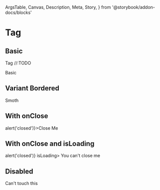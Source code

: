   ArgsTable,
  Canvas,
  Description,
  Meta,
  Story,
} from '@storybook/addon-docs/blocks'

<Meta title="Components/Tag" component={Tag} />

# Tag

## Basic

<Description>Tag //:TODO</Description>

<Canvas>
  <Story name="basic">
    <Tag>Basic</Tag>
  </Story>
</Canvas>

## Variant Bordered

<Canvas>
  <Story name="bordered">
    <Tag variant="bordered">Smoth</Tag>
  </Story>
</Canvas>

## With onClose

<Canvas>
  <Story name="on-close">
    <Tag onClose={() => alert('closed')}>Close Me</Tag>
  </Story>
</Canvas>

## With onClose and isLoading

<Canvas>
  <Story name="on-close-is-loading">
    <Tag onClose={() => alert('closed')} isLoading>
      You can't close me
    </Tag>
  </Story>
</Canvas>

## Disabled

<Canvas>
  <Story name="disabled">
    <Tag disabled>Can't touch this</Tag>
  </Story>
</Canvas>

<ArgsTable of={Tag} />
